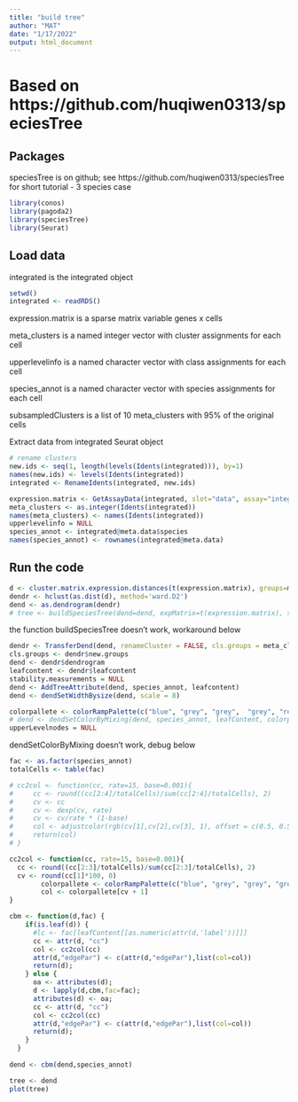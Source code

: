 ```yaml
---
title: "build tree"
author: "MAT"
date: "1/17/2022"
output: html_document
---
```


# Based on https://github.com/huqiwen0313/speciesTree

## Packages

speciesTree is on github; see https://github.com/huqiwen0313/speciesTree for short tutorial - 3 species case

```r
library(conos)
library(pagoda2)
library(speciesTree)
library(Seurat)
```

## Load data

integrated is the integrated object

```r
setwd()
integrated <- readRDS()
```

expression.matrix is a sparse matrix variable genes x cells

meta_clusters is a named integer vector with cluster assignments for each cell

upperlevelinfo is a named character vector with class assignments for each cell

species_annot is a named character vector with species assignments for each cell

subsampledClusters is a list of 10 meta_clusters with 95% of the original cells

Extract data from integrated Seurat object

```r
# rename clusters
new.ids <- seq(1, length(levels(Idents(integrated))), by=1)
names(new.ids) <- levels(Idents(integrated))
integrated <- RenameIdents(integrated, new.ids)
```

```r
expression.matrix <- GetAssayData(integrated, slot="data", assay="integrated")
meta_clusters <- as.integer(Idents(integrated))
names(meta_clusters) <- names(Idents(integrated))
upperlevelinfo = NULL
species_annot <- integrated@meta.data$species
names(species_annot) <- rownames(integrated@meta.data)

```


## Run the code

```r
d <- cluster.matrix.expression.distances(t(expression.matrix), groups=meta_clusters, dist="cor",  useVariablegenes=FALSE,  use.scaled.data=TRUE)
dendr <- hclust(as.dist(d), method='ward.D2')
dend <- as.dendrogram(dendr)
# tree <- buildSpeciesTree(dend=dend, expMatrix=t(expression.matrix), subsampleClusters=NULL,  cls.groups=meta_clusters, upperlevelannot=NULL, species=species_annot, n.cores=10, renameCluster = FALSE)
```

the function buildSpeciesTree doesn't work, workaround below

```r
dendr <- TransferDend(dend, renameCluster = FALSE, cls.groups = meta_clusters)
cls.groups <- dendr$new.groups
dend <- dendr$dendrogram
leafcontent <- dendr$leafcontent
stability.measurements = NULL
dend <- AddTreeAttribute(dend, species_annot, leafcontent)
dend <- dendSetWidthBysize(dend, scale = 8)

colorpallete <- colorRampPalette(c("blue", "grey", "grey",  "grey", "red"))(101)
# dend <- dendSetColorByMixing(dend, species_annot, leafContent, colorpallete)
upperLevelnodes = NULL
```
 
dendSetColorByMixing doesn't work, debug below

```r
fac <- as.factor(species_annot)
totalCells <- table(fac)

# cc2col <- function(cc, rate=15, base=0.001){
#     cc <- round((cc[2:4]/totalCells)/sum(cc[2:4]/totalCells), 2)
#     cv <- cc
#     cv <- dexp(cv, rate)
#     cv <- cv/rate * (1-base)
#     col <- adjustcolor(rgb(cv[1],cv[2],cv[3], 1), offset = c(0.5, 0.5, 0.5, 0.1))
#     return(col)
# }

cc2col <- function(cc, rate=15, base=0.001){
  cc <- round((cc[2:3]/totalCells)/sum(cc[2:3]/totalCells), 2)
  cv <- round(cc[1]*100, 0)
        colorpallete <- colorRampPalette(c("blue", "grey", "grey", "grey", "red"))(101)
        col <- colorpallete[cv + 1]
}

cbm <- function(d,fac) {
    if(is.leaf(d)) {
      #lc <- fac[leafContent[[as.numeric(attr(d,'label'))]]]
      cc <- attr(d, "cc")
      col <- cc2col(cc)
      attr(d,"edgePar") <- c(attr(d,"edgePar"),list(col=col))
      return(d);
    } else {
      oa <- attributes(d);
      d <- lapply(d,cbm,fac=fac);
      attributes(d) <- oa;
      cc <- attr(d, "cc")
      col <- cc2col(cc)
      attr(d,"edgePar") <- c(attr(d,"edgePar"),list(col=col))
      return(d);
    }
  }
  
dend <- cbm(dend,species_annot)

tree <- dend
plot(tree)
```
